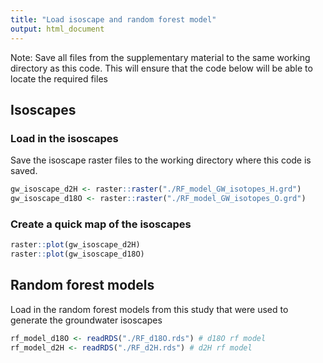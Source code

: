 ---
title: "Load isoscape and random forest model"
output: html_document
---

Note: Save all files from the supplementary material to the same working directory as this code.  This will ensure that the code below will be able to locate the required files

## Isoscapes
### Load in the isoscapes
Save the isoscape raster files to the working directory where this code is saved.
```{r}
gw_isoscape_d2H <- raster::raster("./RF_model_GW_isotopes_H.grd")
gw_isoscape_d18O <- raster::raster("./RF_model_GW_isotopes_O.grd")

```

### Create a quick map of the isoscapes
```{r}
raster::plot(gw_isoscape_d2H)
raster::plot(gw_isoscape_d18O)
```



## Random forest models
Load in the random forest models from this study that were used to generate the groundwater isoscapes 
```{r}
rf_model_d18O <- readRDS("./RF_d18O.rds") # d18O rf model
rf_model_d2H <- readRDS("./RF_d2H.rds") # d2H rf model
```






